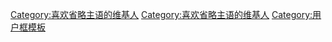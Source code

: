 {{Userbox
|border-c=black
|border-s=1
|id-c=#DEF
|id-fc=black
|id-s=12
|id=省略<s>主语</s>
|info-c=#E6E0BE
|info-fc=black
|info-s=10
|info=<span style="background:black;">這個用户</span>不用'''[[主语]]'''。
}}
<includeonly>[[Category:喜欢省略主语的维基人]]</includeonly>
<noinclude>[[Category:喜欢省略主语的维基人]]
[[Category:用户框模板]]</noinclude>